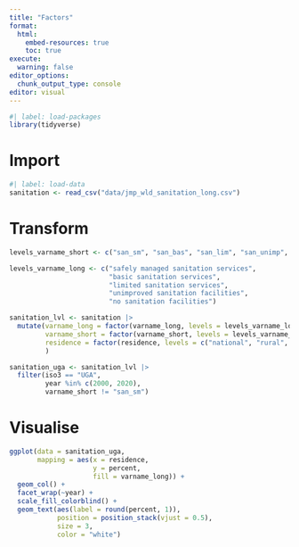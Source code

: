 ```yaml
---
title: "Factors"
format:
  html:
    embed-resources: true
    toc: true
execute:
  warning: false
editor_options: 
  chunk_output_type: console
editor: visual
---
```


```r
#| label: load-packages
library(tidyverse)
```

# Import

```r
#| label: load-data
sanitation <- read_csv("data/jmp_wld_sanitation_long.csv") 
```

# Transform

```r
levels_varname_short <- c("san_sm", "san_bas", "san_lim", "san_unimp", "san_od") 

levels_varname_long <- c("safely managed sanitation services", 
                         "basic sanitation services", 
                         "limited sanitation services", 
                         "unimproved sanitation facilities", 
                         "no sanitation facilities")

sanitation_lvl <- sanitation |> 
  mutate(varname_long = factor(varname_long, levels = levels_varname_long),
         varname_short = factor(varname_short, levels = levels_varname_short),
         residence = factor(residence, levels = c("national", "rural", "urban"))
         ) 
```

```r
sanitation_uga <- sanitation_lvl |> 
  filter(iso3 == "UGA",
         year %in% c(2000, 2020), 
         varname_short != "san_sm")
```

# Visualise

```r

ggplot(data = sanitation_uga,
       mapping = aes(x = residence, 
                     y = percent, 
                     fill = varname_long)) +
  geom_col() +
  facet_wrap(~year) +
  scale_fill_colorblind() +
  geom_text(aes(label = round(percent, 1)), 
            position = position_stack(vjust = 0.5),
            size = 3,
            color = "white") 

```
